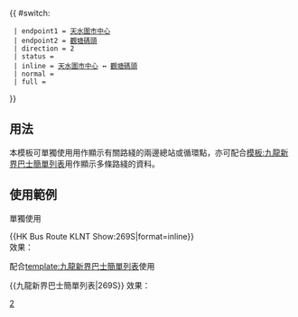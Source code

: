 {{ #switch: {{{format|}}}
  | endpoint1 = [[天水圍市中心公共運輸交匯處|天水圍市中心]]
  | endpoint2 = [[觀塘碼頭巴士總站|觀塘碼頭]]
  | direction = 2
  | status = {{HK Bus Status|P}}
  | inline = [[天水圍市中心公共運輸交匯處|天水圍市中心]] ↔ [[觀塘碼頭巴士總站|觀塘碼頭]]
  | normal =
  | full = 
}}<noinclude>
==用法==
本模板可單獨使用用作顯示有關路綫的兩邊總站或循環點，亦可配合[[模板:九龍新界巴士簡單列表]]用作顯示多條路綫的資料。

==使用範例==
;單獨使用
<nowiki>{{HK Bus Route KLNT Show:269S|format=inline}}</nowiki><br>
效果：{{HK Bus Route KLNT Show:269S|format=inline}}

;配合[[template:九龍新界巴士簡單列表]]使用
<nowiki>{{九龍新界巴士簡單列表|269S}}</nowiki>
效果：{{九龍新界巴士簡單列表|269S}}
[[Category:九龍巴士路線模板|2]]</noinclude>